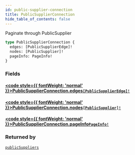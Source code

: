 ```yaml
---
id: public-supplier-connection
title: PublicSupplierConnection
hide_table_of_contents: false
---
```








Paginate through PublicSupplier

```graphql
type PublicSupplierConnection {
  edges: [PublicSupplierEdge]!
  nodes: [PublicSupplier]!
  pageInfo: PageInfo!
}
```


### Fields

#### [<code style={{ fontWeight: 'normal' }}>PublicSupplierConnection.<b>edges</b></code>](#)<Bullet />[`[PublicSupplierEdge]!`](/supply/api/graphql-admin/reference/objects/public-supplier-edge) <Badge class="secondary" text="non-null"/> <Badge class="secondary" text="object"/>
> 
> 

#### [<code style={{ fontWeight: 'normal' }}>PublicSupplierConnection.<b>nodes</b></code>](#)<Bullet />[`[PublicSupplier]!`](/supply/api/graphql-admin/reference/objects/public-supplier) <Badge class="secondary" text="non-null"/> <Badge class="secondary" text="object"/>
> 
> 

#### [<code style={{ fontWeight: 'normal' }}>PublicSupplierConnection.<b>pageInfo</b></code>](#)<Bullet />[`PageInfo!`](/supply/api/graphql-admin/reference/objects/page-info) <Badge class="secondary" text="non-null"/> <Badge class="secondary" text="object"/>
> 
> 



### Returned by

[`publicSuppliers`](/supply/api/graphql-admin/reference/queries/public-suppliers)  <Badge class="secondary" text="query"/>



